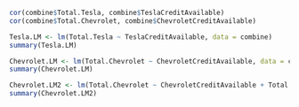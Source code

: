 ```r

cor(combine$Total.Tesla, combine$TeslaCreditAvailable)
cor(combine$Total.Chevrolet, combine$ChevroletCreditAvailable)

Tesla.LM <- lm(Total.Tesla ~ TeslaCreditAvailable, data = combine)
summary(Tesla.LM)

Chevrolet.LM <- lm(Total.Chevrolet ~ ChevroletCreditAvailable, data = combine)
summary(Chevrolet.LM)

Chevrolet.LM2 <- lm(Total.Chevrolet ~ ChevroletCreditAvailable + Total.Tesla, data = combine)
summary(Chevrolet.LM2)
```

